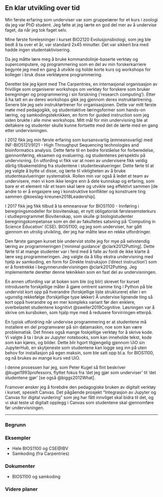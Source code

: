 ## En klar utvikling over tid {.unnumbered}

<!-- NYTT FORSØK basert på drodling.md -->

Min første erfaring som underviser var som gruppelærer for et kurs i zoologi da jeg var PhD student.
Jeg følte at jeg lærte en god del mer av å undervise faget, da når jeg tok faget selv.

Mine første forelesninger i kurset BIO2120 Evolusjonsbiologi, 
som jeg ble bedt å ta over et år, var standard 2x45 minutter.
Det var sikkert bra med hadde ingen studentaktivisering.

Da jeg måtte lære meg å bruke kommandolinje-baserte verktøy og supercomputere,
og programmering som en del av min forskerkarriere
begynte jeg med en gang å utvikle og holde korte kurs og workshops for kolleger
i bruk disse verktøyene programmering.

Deretter ble jeg kjent med The Carpentries, en internasjonal
organisasjon av frivillige som organiserer workshops om verktøy
for forskere som bruker beregninger og programmering i sin forskning
('research computing').
Etter å ha tatt en av deres workshops gikk jeg gjennom deres instruktørtrening.
Senere ble jeg selv instruktørtrener for organisasjonen.
Dette var mitt første møte med pedagogikk, og
studentaktive læringsformer som hands-on læring,
og samkodingsteknikken, en form for guided instruction som jeg siden brukte i alle mine workshops.
Mitt mål for min undervisning ble at deltakere og studenter
skulle kunne fortsette med det de lærte med en gang etter undervisningen.

I 2012 fikk jeg min første erfaring som kursansvarlig (emneansvarlig)
med INF-BIO5121/9121 - High Throughput Sequencing technologies and bioinformatics analysis. 
Dette førte til en bedre forståelse for forberedelse, gjennomføring, 
eksamen og evaluering. og studentenes perspektiv på undervisning.
En utfording vi fikk var at noen av undervisere fikk veldig dårlig
tilbakemelding fra studentene i studentevalueringer.
Dette førte til at jeg valgte å bytte ut disse,
og lærte til viktigheten av å bruke studenteavlueringer systematisk.
Rollen min var også å ledet et team av undervisere,
men vi kom ikke lengre enn å dele kunnskap og erfaring,
som bare er et element når et team skal lære og utvikle seg effektivt sammen [de andre to er 
å engasjere seg i konstruktive konflikter og konstruere ting sammen @koeslag-kreunen2018Leadership].

<!-- si litt om eksamen? Andre innovative und formen? HPC serveren? -->

I 2017 fikk jeg fikk tilbud å ta emneansvar for
BIOS1100 - Innføring i beregningsmodeller for biovitenskap,
et nytt obligatorisk førstesemsterkurs i studieprogrammet Biovitenskap,
som skulle gi biologistudenter beregningskompetanse
som en del av fakultetes satsning på ‘Computing in Science Education’ (CSE). 
BIOS1100, og jeg som underviser, har gått gjennom en utrolig utvikling,
der jeg har måtte løse en rekke utfordringer.

Den første gangen kurset ble undervist 
stolte jeg for mye på selvstendig læring av programmeringen [‘minimal guidance’ @clark2012Putting].
Dette førte til at mange studenter var i ferd med å falle av fordi de ikke klarte
å lære seg programmeringen.
Jeg valgte da å tilby ekstra undervisning med hjelp av samkoding,
en form for Direkte Instruksjon (‘direct instruction’)
som er å foretrekke i begynnerundervisningen @clark2012Putting.
Jeg implementerte deretter denne teknikken som en fast del av undervisningen.

En annen utfording var at boken som ble (og blir) skrevet for kurset
introduserte forskjellige måter å gjøre omtrent samme ting i Python på
ble undervist kort opp på hverandre (forskjellige liste strukturere)
eller i en ugunstig rekkefølge (forskjellige type løkker)
Å undervise lignende ting så kort oppå hverandre 
og en mer kompleks variant før den enklere,
overbelastet studentene kognitivt @sweller2019Cognitive.
Løsningen var å skrive om kursboken, som hjalp mye med å redusere forvirringen etterpå.

En typisk utfordring når undervise programmering er at studentene
må installere en del programvarer på sin datamaskin, noe som kan være problematisk.
Det finnes også mange foskjellige verktøy for å skrive kode.
Vi valgte å ta i bruk av Jupyter notebooks, som kan inneholde
tekst, kode som kan kjøres, og bilder.
Dette blir hgort tilgjengelig gjennom UiO sin JupyterHub,
en skytjeneste som studentene kan logge seg inn på uten behov
for installasjon på egen maksin,
som ble satt opp bl.a. for BIOS1100, og nå brukes av mange kurs ved UiO.


<!--
Utfordring: hvordan å aktivisere studenter. Løsning: penn-og-papir øvelser, MCQ/Peer Instruction, Active Learning Classroom
Utfordring: kan ikke kode på eksamen. Løsning: eksamens-JupyterHub (constructive alignment)
Utfordring: studenter har ikke effektive problemløsningsstrategier. Løsning: CCSE sommerstudentprosjekt 2023?
Utfordring: gruppelærere har ikke pedagogisk kompetanse. Løsning: tilby enkel pedagogikk opplæring, så LA programmet
-->


I denne prosessen har jeg, som Peter Kugel så fint beskriver @kugel1993professors,
flyttet fokus fra 'det jeg gjør som underviser' til 'det studentene gjør' 
[se også @biggs2012What].


Framover ønsker jeg å forebdre den pedagogiske bruken av digitalt verktøy i kurset,
spesielt Canvas. 
Det pågående prosjekt "Integrasjon av Jupyter og Canvas for digital vurdering"
som jeg har fått innvilget skal bidra til det,
og vi skal teste ut digitalt opplegg i Canvas som studentene skal gjennomføre
før undervisningen.

<!-- 
Par programmering
Bærekraft: flere modeller som har med det å gjøre
Innovasjon: kombinere felt arbeid med beregningsmodeller
Digitalisering: bedre pedagogisk bruk av Canvas
Fra obliger til Innleveringsoppgaver
Fra 4 timer til 2 timer gruppetimer
-->

::: {.content-hidden}


-------------

### Begrunn


<!-- Begrunn hvorfor du valgte å gjøre disse endringene, gjerne forankret i relevant forskningslitteratur. -->


### Eksempler

<!-- Gi eksempler på hvordan du har inkludert nye undervisnings- og vurderingsformer i din utdanningspraksis og hvordan endringene har påvirket studentenes læring. -->

* Hele BIOS1100 og CSE@IBV
* Samkoding (fra Carpentries)


### Dokumenter

<!-- Dokumenter hvordan du har fulgt opp utfordringer knyttet til din utdanningspraksis og hvordan du gjennom disse endringene har utviklet deg som utdanner. -->

* BIOS1100 og samkoding

### Videre planer

<!-- Beskriv og reflekter over konkrete planer for videreutvikling av din egen utdanningspraksis, gjerne knyttet til UiOs Strategi 2030 når det gjelder bærekraft, innovasjon eller digitalisering. -->

:::